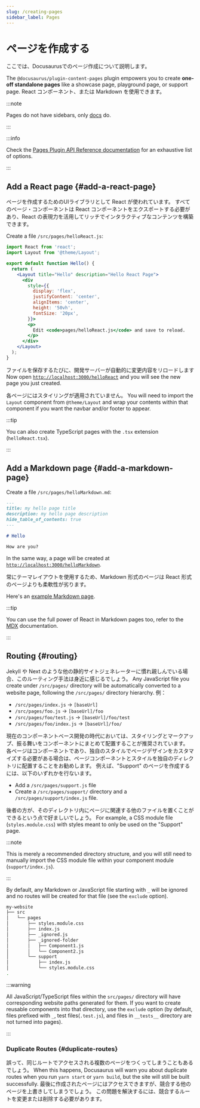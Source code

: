 ```yaml
---
slug: /creating-pages
sidebar_label: Pages
---
```


# ページを作成する

ここでは、Docusaurusでのページ作成について説明します。

The `@docusaurus/plugin-content-pages` plugin empowers you to create **one-off standalone pages** like a showcase page, playground page, or support page. React コンポーネント、または Markdown を使用できます。

:::note

Pages do not have sidebars, only [docs](./docs/docs-introduction.mdx) do.

:::

:::info

Check the [Pages Plugin API Reference documentation](./../api/plugins/plugin-content-pages.mdx) for an exhaustive list of options.

:::

## Add a React page {#add-a-react-page}

ページを作成するためのUIライブラリとして React が使われています。 すべてのページ・コンポーネントは React コンポーネントをエクスポートする必要があり、React の表現力を活用してリッチでインタラクティブなコンテンツを構築できます。

Create a file `/src/pages/helloReact.js`:

```jsx title="/src/pages/helloReact.js"
import React from 'react';
import Layout from '@theme/Layout';

export default function Hello() {
  return (
    <Layout title="Hello" description="Hello React Page">
      <div
        style={{
          display: 'flex',
          justifyContent: 'center',
          alignItems: 'center',
          height: '50vh',
          fontSize: '20px',
        }}>
        <p>
          Edit <code>pages/helloReact.js</code> and save to reload.
        </p>
      </div>
    </Layout>
  );
}
```

ファイルを保存するたびに、開発サーバーが自動的に変更内容をリロードします Now open [`http://localhost:3000/helloReact`](http://localhost:3000/helloReact) and you will see the new page you just created.

各ページにはスタイリングが適用されていません。 You will need to import the `Layout` component from `@theme/Layout` and wrap your contents within that component if you want the navbar and/or footer to appear.

:::tip

You can also create TypeScript pages with the `.tsx` extension (`helloReact.tsx`).

:::

## Add a Markdown page {#add-a-markdown-page}

Create a file `/src/pages/helloMarkdown.md`:

```md title="/src/pages/helloMarkdown.md"
---
title: my hello page title
description: my hello page description
hide_table_of_contents: true
---

# Hello

How are you?
```

In the same way, a page will be created at [`http://localhost:3000/helloMarkdown`](http://localhost:3000/helloMarkdown).

常にテーマレイアウトを使用するため、Markdown 形式のページは React 形式のページよりも柔軟性が劣ります。

Here's an [example Markdown page](/examples/markdownPageExample).

:::tip

You can use the full power of React in Markdown pages too, refer to the [MDX](https://mdxjs.com/) documentation.

:::

## Routing {#routing}

Jekyll や Next のような他の静的サイトジェネレーターに慣れ親しんでいる場合、このルーティング手法は身近に感じるでしょう。 Any JavaScript file you create under `/src/pages/` directory will be automatically converted to a website page, following the `/src/pages/` directory hierarchy. 例：

- `/src/pages/index.js` → `[baseUrl]`
- `/src/pages/foo.js` → `[baseUrl]/foo`
- `/src/pages/foo/test.js` → `[baseUrl]/foo/test`
- `/src/pages/foo/index.js` → `[baseUrl]/foo/`

現在のコンポーネントベース開発の時代においては、スタイリングとマークアップ、振る舞いをコンポーネントにまとめて配置することが推奨されています。 各ページはコンポーネントであり、独自のスタイルでページデザインをカスタマイズする必要がある場合は、ページコンポーネントとスタイルを独自のディレクトリに配置することをお勧めします。 例えば、"Support" のページを作成するには、以下のいずれかを行ないます。

- Add a `/src/pages/support.js` file
- Create a `/src/pages/support/` directory and a `/src/pages/support/index.js` file.

後者の方が、そのディレクトリ内にページに関連する他のファイルを置くことができるという点で好ましいでしょう。 For example, a CSS module file (`styles.module.css`) with styles meant to only be used on the "Support" page.

:::note

This is merely a recommended directory structure, and you will still need to manually import the CSS module file within your component module (`support/index.js`).

:::

By default, any Markdown or JavaScript file starting with `_` will be ignored and no routes will be created for that file (see the `exclude` option).

```bash
my-website
├── src
│   └── pages
│       ├── styles.module.css
│       ├── index.js
│       ├── _ignored.js
│       ├── _ignored-folder
│       │   ├── Component1.js
│       │   └── Component2.js
│       └── support
│           ├── index.js
│           └── styles.module.css
.
```

:::warning

All JavaScript/TypeScript files within the `src/pages/` directory will have corresponding website paths generated for them. If you want to create reusable components into that directory, use the `exclude` option (by default, files prefixed with `_`, test files(`.test.js`), and files in `__tests__` directory are not turned into pages).

:::

### Duplicate Routes {#duplicate-routes}

誤って、同じルートでアクセスされる複数のページをつくってしまうこともあるでしょう。 When this happens, Docusaurus will warn you about duplicate routes when you run `yarn start` or `yarn build`, but the site will still be built successfully. 最後に作成されたページにはアクセスできますが、競合する他のページを上書きしてしまうでしょう。 この問題を解決するには、競合するルートを変更または削除する必要があります。
